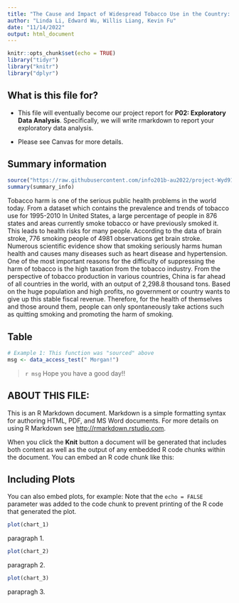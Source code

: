 ```yaml
---
title: "The Cause and Impact of Widespread Tobacco Use in the Country: Project Proposal"
author: "Linda Li, Edward Wu, Willis Liang, Kevin Fu"
date: "11/14/2022"
output: html_document
---
```


```r
knitr::opts_chunk$set(echo = TRUE)
library("tidyr")
library("knitr")
library("dplyr")
```

## What is this file for?

* This file will eventually become our project report for **P02: Exploratory Data Analysis**. Specifically, we will write rmarkdown to report your exploratory data analysis.

* Please see Canvas for more details.

## Summary information
```r
source("https://raw.githubusercontent.com/info201b-au2022/project-Wyd912263554/main/source/Summary.R")
summary(summary_info)
```

Tobacco harm is one of the serious public health problems in the world today. From a dataset which contains the prevalence and trends of tobacco use for 1995-2010 In United States, a large percentage of people in 876 states and areas currently smoke tobacco or have previously smoked it. This leads to health risks for many people. According to the data of brain stroke, 776 smoking people of 4981 observations get brain stroke. Numerous scientific evidence show that smoking seriously harms human health and causes many diseases such as heart disease and hypertension. One of the most important reasons for the difficulty of suppressing the harm of tobacco is the high taxation from the tobacco industry. From the perspective of tobacco production in various countries, China is far ahead of all countries in the world, with an output of 2,298.8 thousand tons. Based on the huge population and high profits, no government or country wants to give up this stable fiscal revenue. Therefore, for the health of themselves and those around them, people can only spontaneously take actions such as quitting smoking and promoting the harm of smoking.

## Table
```r
# Example 1: This function was "sourced" above
msg <- data_access_test(" Morgan!")
```

> `r msg` Hope you have a good day!! 

## ABOUT THIS FILE: 

This is an R Markdown document. Markdown is a simple formatting syntax for authoring HTML, PDF, and MS Word documents. For more details on using R Markdown see <http://rmarkdown.rstudio.com>.

When you click the **Knit** button a document will be generated that includes both content as well as the output of any embedded R code chunks within the document. You can embed an R code chunk like this:


## Including Plots

You can also embed plots, for example: Note that the `echo = FALSE` parameter was added to the code chunk to prevent printing of the R code that generated the plot.

```r
plot(chart_1)
```

paragraph 1.

```r
plot(chart_2)
```

paragraph 2.

```r
plot(chart_3)
```

parapragh 3.